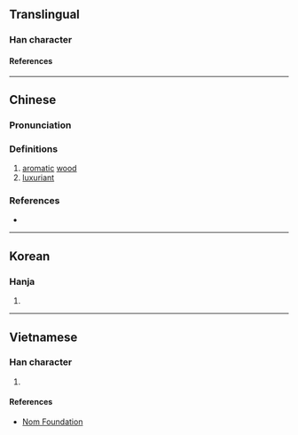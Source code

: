 {{character info/new}}
==Translingual==

===Han character===
{{Han char|rn=75|rad=木|as=08|sn=12|four=44904|canj=TCSD|ids=⿱芬木}}

====References====
{{Han ref|kx=0535.060|dkj=14994|dj=0923.010|hdz=21225.060|uh=68FB}}

----

==Chinese==
{{zh-forms|alt=梤}}

===Pronunciation===
{{zh-pron
|m=fēn
|c=fan1
|mc=y
|oc=y
|ma=
|cat=n,a
}}

===Definitions===
{{zh-hanzi}}

# [[aromatic]] [[wood]]
# [[luxuriant]]

===References===
* {{R:twedu|B01749}}

----

==Korean==

===Hanja===
{{ko-hanja|분}}

# {{defn|lang=ko|sort=木08}}

----

==Vietnamese==

===Han character===
{{vi-readings|rs=木08|reading=phân}}

# {{defn|lang=vi|sort=木08}}

====References====
* [http://nomfoundation.org/common/nom_details.php?codepoint=68fb Nom Foundation]